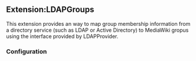 == Extension:LDAPGroups ==

This extension provides an way to map group membership information from a directory service (such as LDAP or Active Directory) to MediaWiki gropus using the interface provided by LDAPProvider.

=== Configuration ===
